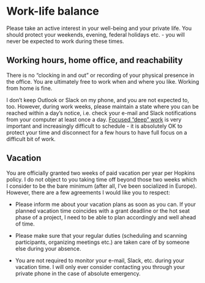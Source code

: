 # Work-life balance

Please take an active interest in your well-being and your private life. You should protect your weekends, evening, federal holidays etc. - you will never be expected to work during these times. 

## Working hours, home office, and reachability

There is no "clocking in and out" or recording of your physical presence in the office. You are ultimately free to work when and where you like. Working from home is fine.

I don't keep Outlook or Slack on my phone, and you are not expected to, too. However, during work weeks, please maintain a state where you can be reached within a day's notice, i.e. check your e-mail and Slack notifications from your computer at least once a day. [Focused "deep" work](https://blog.doist.com/deep-work/) is very important and increasingly difficult to schedule - it is absolutely OK to protect your time and disconnect for a few hours to have full focus on a difficult bit of work.

## Vacation

You are officially granted two weeks of paid vacation per year per Hopkins policy. I do not object to you taking time off beyond those two weeks which I consider to be the bare minimum (after all, I've been socialized in Europe). However, there are a few agreements I would like you to respect:

- Please inform me about your vacation plans as soon as you can. If your planned vacation time coincides with a grant deadline or the hot seat phase of a project, I need to be able to plan accordingly and well ahead of time.

- Please make sure that your regular duties (scheduling and scanning participants, organizing meetings etc.) are taken care of by someone else during your absence.

- You are not required to monitor your e-mail, Slack, etc. during your vacation time. I will only ever consider contacting you through your private phone in the case of absolute emergency.

